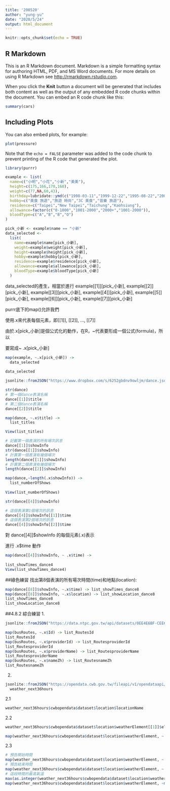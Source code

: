 ```yaml
---
title: '200520'
author: "yung-yu"
date: "2020/5/24"
output: html_document
---
```


```r
knitr::opts_chunk$set(echo = TRUE)
```

## R Markdown

This is an R Markdown document. Markdown is a simple formatting syntax for authoring HTML, PDF, and MS Word documents. For more details on using R Markdown see <http://rmarkdown.rstudio.com>.

When you click the **Knit** button a document will be generated that includes both content as well as the output of any embedded R code chunks within the document. You can embed an R code chunk like this:

```r
summary(cars)
```

## Including Plots

You can also embed plots, for example:

```r
plot(pressure)
```

Note that the `echo = FALSE` parameter was added to the code chunk to prevent printing of the R code that generated the plot.

```r
library(purrr)
```

```r
example <- list(
  name=c("小明","小花","小新","美美"),
  height=c(175,166,170,160),
  weight=c(77,NA,60,43),
  birthday=lubridate::ymd(c("1998-03-11","1999-12-22","1995-08-22","2001-10-10")),
  hobby=c("美食 旅遊","旅遊 時尚","3C 美食","音樂 旅遊"),
  residence=c("Taipei","New Taipei","Taichung","Kaohsiung"),
  allowance=factor(c("0-1000","1001-2000","2000+","1001-2000")),
  bloodType=c("A","B","B","O")
)
```

```r
pick_小新 <- example$name == "小新"
data_selected <- 
  list(
    name=example$name[pick_小新],
    weight=example$weight[pick_小新],
    height=example$height[pick_小新],
    hobby=example$hobby[pick_小新],
    residence=example$residence[pick_小新],
    allowance=example$allowance[pick_小新],
    bloodType=example$bloodType[pick_小新]
  )
```
data_selected的產生，相當於進行
example[[1]][pick_小新],
example[[2]][pick_小新],
example[[3]][pick_小新],
example[[4]][pick_小新],
example[[5]][pick_小新],
example[[6]][pick_小新],
example[[7]][pick_小新]



purrr底下的map()允許我們

使用.x來代表每個元素，即[[1]], [[2]], ..., [[7]]

由於.x[pick_小新]是個公式化的動作，在R，~代表要形成一個公式(formula)，所以

要寫成~ .x[pick_小新]
```r
map(example, ~.x[pick_小新]) -> 
  data_selected 
  
data_selected
```

```r
jsonlite::fromJSON("https://www.dropbox.com/s/6252gbdnv9owljm/dance.json?dl=1", simplifyDataFrame = F) -> dance
```

```r
str(dance)
# 第一個dance表演名稱
dance[[1]]$title
# 第二個dance表演名稱
dance[[2]]$title
```

```r
map(dance, ~.x$title) ->
  list_titles

View(list_titles)
```

```r
# 記載第一個表演的所有場次訊息
dance[[1]]$showInfo
str(dance[[1]]$showInfo)
# 計算第一個表演有幾個場次
length(dance[[1]]$showInfo)
# 計算第二個表演有幾個場次
length(dance[[2]]$showInfo)
```

```r
map(dance,~length(.x$showInfo)) ->
  list_numberOfShows 
  
View(list_numberOfShows)
```

```r
str(dance[[4]]$showInfo)
```

```r
# 這個表演第1個場次的訊息
dance[[4]]$showInfo[[1]]$time
# 這個表演第2個場次的訊息
dance[[4]]$showInfo[[2]]$time
```

對 dance[[4]]$showInfo 的每個元素(.x)表示

進行 .x$time 動作

```r
map(dance[[4]]$showInfo, ~ .x$time) ->
  
list_showTimes_dance4
View(list_showTimes_dance4)
```

##綠色練習
找出第8個表演的所有場次時間(time)和地點(location):

```r
map(dance[[8]]$showInfo, ~.x$time) -> list_showTimes_dance8
map(dance[[8]]$showInfo, ~.x$location) -> list_showLocation_dance8
list_showTimes_dance8
list_showLocation_dance8
```

##4.8.2 綜合練習
1.
```r
jsonlite::fromJSON("https://data.ntpc.gov.tw/api/datasets/0EE4E6BF-CEE6-4EC8-8FE1-71F544015127/json/preview", simplifyDataFrame = F) -> busRoutes
```

```r
map(busRoutes, ~.x$Id) -> list_RoutesId
list_RoutesId
map(busRoutes, ~.x$providerId) -> list_RoutesproviderId
list_RoutesproviderId
map(busRoutes, ~.x$providerName) -> list_RoutesproviderName
list_RoutesproviderName
map(busRoutes, ~.x$nameZh) -> list_RoutesnameZh
list_RoutesnameZh
```
2.
```r
jsonlite::fromJSON("https://opendata.cwb.gov.tw/fileapi/v1/opendataapi/F-C0032-001?Authorization=rdec-key-123-45678-011121314&format=JSON") ->
  weather_next36hours
```

2.1
```r
weather_next36hours$cwbopendata$dataset$location$locationName
```

2.2
```r
weather_next36hours$cwbopendata$dataset$location$weatherElement[[1]]$elementName 
```

```r
map(weather_next36hours$cwbopendata$dataset$location$weatherElement, ~.x$elementName)
```

2.3
```r
# 預告開始時間
map(weather_next36hours$cwbopendata$dataset$location$weatherElement, ~.x$time[[1]]$startTime)
# 預告結束時間
map(weather_next36hours$cwbopendata$dataset$location$weatherElement, ~.x$time[[1]]$endTime)
# 這段時間的最高氣溫
max(as.integer(weather_next36hours$cwbopendata$dataset$location$weatherElement[[1]]$time[[1]]$parameter$parameterValue))
map(weather_next36hours$cwbopendata$dataset$location$weatherElement, ~max(as.integer(.x$time[[1]]$parameter$parameterValue)))
```




















